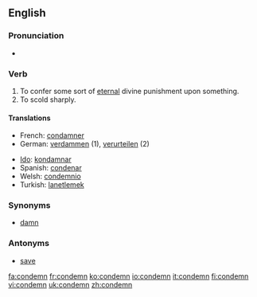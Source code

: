 ==English==

===Pronunciation===
*{{audio|en-us-condemn.ogg|Audio (US)}}


===Verb===
{{en-verb}}

# To confer some sort of [[eternal]] divine punishment upon something.
# To scold sharply.

====Translations====
{{top}}
*French: [[condamner]]
*German: [[verdammen]] (1), [[verurteilen]] (2)
{{mid}}
*[[Ido]]: [[kondamnar]]
*Spanish: [[condenar]]
*Welsh: [[condemnio]]
*Turkish: [[lanetlemek]]
{{bottom}}

===Synonyms===
*[[damn]]

===Antonyms===
*[[save]]

[[fa:condemn]]
[[fr:condemn]]
[[ko:condemn]]
[[io:condemn]]
[[it:condemn]]
[[fi:condemn]]
[[vi:condemn]]
[[uk:condemn]]
[[zh:condemn]]